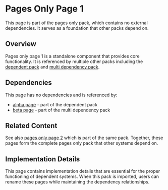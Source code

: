 = Pages Only Page 1 =

This page is part of the pages only pack, which contains no external dependencies. It serves as a foundation that other packs depend on.

== Overview ==

Pages only page 1 is a standalone component that provides core functionality. It is referenced by multiple other packs including the [[dependent pack]] and [[multi dependency pack]].

== Dependencies ==

This page has no dependencies and is referenced by:
* [[alpha page]] - part of the dependent pack
* [[beta page]] - part of the multi dependency pack

== Related Content ==

See also [[pages only page 2]] which is part of the same pack. Together, these pages form the complete pages only pack that other systems depend on.

== Implementation Details ==

This page contains implementation details that are essential for the proper functioning of dependent systems. When this pack is imported, users can rename these pages while maintaining the dependency relationships.

